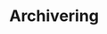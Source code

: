 # Archivering

```{=html}
<!--
Alle documenten betreffende het toestel worden digitaal bewaard op `google drive`:
`ANALYTISCH LABO\Beheer\4.Toestellen` onder de map van het toestel.
LINK INVOEGEN
-->
```
